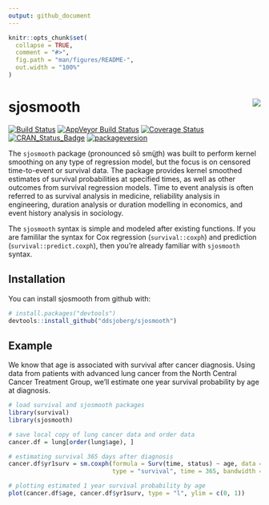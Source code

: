 ```yaml
---
output: github_document
---
```


<!-- README.md is generated from README.Rmd. Please edit that file -->

```r
knitr::opts_chunk$set(
  collapse = TRUE,
  comment = "#>",
  fig.path = "man/figures/README-",
  out.width = "100%"
)
```

# sjosmooth <img src="reference/figures/logo-small.png" align="right" />

<!-- 
[![CRAN_Status_Badge](http://www.r-pkg.org/badges/version/sjosmooth)](https://cran.r-project.org/package=sjosmooth)

[![Coverage Status](https://img.shields.io/codecov/c/github/ddsjoberg/sjosmooth/master.svg)](https://codecov.io/github/ddsjoberg/sjosmooth?branch=master)
--> 

[![Build Status](https://travis-ci.org/ddsjoberg/sjosmooth.svg?branch=master)](https://travis-ci.org/ddsjoberg/sjosmooth)
[![AppVeyor Build Status](https://ci.appveyor.com/api/projects/status/github/ddsjoberg/sjosmooth?branch=master&svg=true)](https://ci.appveyor.com/project/ddsjoberg/sjosmooth)
[![Coverage Status](https://img.shields.io/codecov/c/github/ddsjoberg/sjosmooth/master.svg)](https://codecov.io/github/ddsjoberg/sjosmooth?branch=master)
[![CRAN_Status_Badge](http://www.r-pkg.org/badges/version/sjosmooth)](https://cran.r-project.org/package=sjosmooth)
[![packageversion](https://img.shields.io/badge/Package%20version-0.1.0-orange.svg?style=flat-square)](commits/master)

The `sjosmooth` package (pronounced sō smüt͟h) was built to perform kernel smoothing on any type of regression model, but the focus is on censored time-to-event or survival data.  The package provides kernel smoothed estimates of survival probabilities at specified times, as well as other outcomes from survival regression models.  Time to event analysis is often referred to as survival analysis in medicine, reliability analysis in engineering, duration analysis or duration modelling in economics, and event history analysis in sociology.  

The `sjosmooth` syntax is simple and modeled after existing functions. If you are famililar the syntax for Cox regression (`survival::coxph`) and prediction (`survival::predict.coxph`), then you're already familiar with `sjosmooth` syntax.   

## Installation

You can install sjosmooth from github with:

```r
# install.packages("devtools")
devtools::install_github("ddsjoberg/sjosmooth")
```

## Example

We know that age is associated with survival after cancer diagnosis.  Using data from patients with advanced lung cancer from the North Central Cancer Treatment Group, we'll estimate one year survival probability by age at diagnosis.

```r
# load survival and sjosmooth packages
library(survival)
library(sjosmooth)

# save local copy of lung cancer data and order data
cancer.df = lung[order(lung$age), ]

# estimating survival 365 days after diagnosis
cancer.df$yr1surv = sm.coxph(formula = Surv(time, status) ~ age, data = cancer.df, 
                             type = "survival", time = 365, bandwidth = 0.9)

# plotting estimated 1 year survival probability by age
plot(cancer.df$age, cancer.df$yr1surv, type = "l", ylim = c(0, 1))
```

